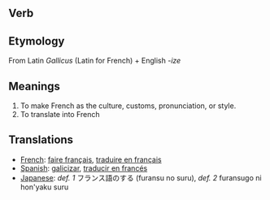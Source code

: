 == Verb ==

== Etymology ==
From Latin ''Gallicus'' (Latin for French) + English ''-ize''

== Meanings ==

# To make French as the culture, customs, pronunciation, or style.
# To translate into French

== Translations ==

*[[French]]: [[faire français]], [[traduire en français]]
*[[Spanish]]: [[galicizar]], [[traducir en francés]]
*[[Japanese]]: ''def. 1'' フランス語のする (furansu no suru), ''def. 2'' furansugo ni hon'yaku suru
